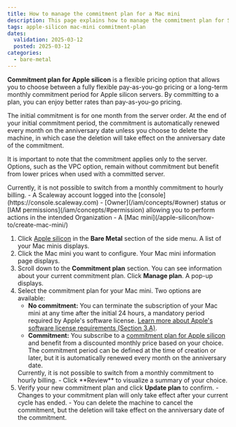 ```yaml
---
title: How to manage the commitment plan for a Mac mini
description: This page explains how to manage the commitment plan for Scaleway's Mac mini servers.
tags: apple-silicon mac-mini commitment-plan
dates:
  validation: 2025-03-12
  posted: 2025-03-12
categories:
  - bare-metal
---
```



**Commitment plan for Apple silicon** is a flexible pricing option that allows you to choose between a fully flexible pay-as-you-go pricing or a long-term monthly commitment period for Apple silicon servers.
By committing to a plan, you can enjoy better rates than pay-as-you-go pricing.

The initial commitment is for one month from the server order. At the end of your initial commitment period, the commitment is automatically renewed every month on the anniversary date unless you choose to delete the machine, in which case the deletion will take effect on the anniversary date of the commitment.

It is important to note that the commitment applies only to the server. Options, such as the VPC option, remain without commitment but benefit from lower prices when used with a committed server.

<Message type="note">
  Currently, it is not possible to switch from a monthly commitment to hourly billing.
</Message>

<Requirements />
- A Scaleway account logged into the [console](https://console.scaleway.com)
- [Owner](/iam/concepts/#owner) status or [IAM permissions](/iam/concepts/#permission) allowing you to perform actions in the intended Organization
- A [Mac mini](/apple-silicon/how-to/create-mac-mini/)

1. Click [Apple silicon](https://console.scaleway.com/asaas/servers) in the **Bare Metal** section of the side menu. A list of your Mac minis displays.
2. Click the Mac mini you want to configure. Your Mac mini information page displays.
3. Scroll down to the **Commitment plan** section. You can see information about your current commitment plan. Click **Manage plan**. A pop-up displays.
4. Select the commitment plan for your Mac mini. Two options are available:
    - **No commitment:** You can terminate the subscription of your Mac mini at any time after the initial 24 hours, a mandatory period required by Apple's software license. [Learn more about Apple's software license requirements (Section 3.A)](https://www.apple.com/legal/sla/docs/macOSSequoia.pdf).
    - **Commitment:** You subscribe to a [commitment plan for Apple silicon](/apple-silicon/concepts/#commitment-plan) and benefit from a discounted monthly price based on your choice. The commitment period can be defined at the time of creation or later, but it is automatically renewed every month on the anniversary date.
    <Message type="important">
      Currently, it is not possible to switch from a monthly commitment to hourly billing.
    </Message>
    - Click **Review** to visualize a summary of your choice.
5. Verify your new commitment plan and click **Update plan** to confirm.
    <Message type="note">
        - Changes to your commitment plan will only take effect after your current cycle has ended.
        - You can delete the machine to cancel the commitment, but the deletion will take effect on the anniversary date of the commitment.
    </Message>
